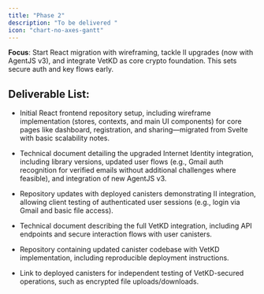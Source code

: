 ```yaml
---
title: "Phase 2"
description: "To be delivered "
icon: "chart-no-axes-gantt"
---
```


**Focus**: Start React migration with wireframing, tackle II upgrades (now with AgentJS v3), and integrate VetKD as core crypto foundation. This sets secure auth and key flows early.

## Deliverable List:

- Initial React frontend repository setup, including wireframe implementation (stores, contexts, and main UI components) for core pages like dashboard, registration, and sharing—migrated from Svelte with basic scalability notes.

- Technical document detailing the upgraded Internet Identity integration, including library versions, updated user flows (e.g., Gmail auth recognition for verified emails without additional challenges where feasible), and integration of new AgentJS v3.
- Repository updates with deployed canisters demonstrating II integration, allowing client testing of authenticated user sessions (e.g., login via Gmail and basic file access).
- Technical document describing the full VetKD integration, including API endpoints and secure interaction flows with user canisters.
- Repository containing updated canister codebase with VetKD implementation, including reproducible deployment instructions.
- Link to deployed canisters for independent testing of VetKD-secured operations, such as encrypted file uploads/downloads.
